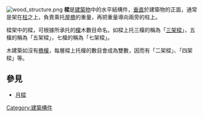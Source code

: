 {{About|建筑构件中的梁|结构构件中的梁|梁_(结构)}}
{{Unreferenced|time=2021-12-22T15:52:17+00:00}}
[[File:wood_structure.png|thumb]]
'''樑'''是[[建築物|建築物]]中的水平結構件，[[垂直|垂直]]於建築物的正面，通常是架在[[柱|柱]]之上，負責乘托[[屋檐|屋檐]]的重量，再把重量導向兩旁的柱上。

樑架中的樑，可根據所承托的[[檁|檁]]木數目命名。如樑上托三檁的稱為「[[三架樑|三架樑]]」，五檁的稱為「五架樑」，七檁的稱為「七架樑」。

木建築如沒有[[檐檁|檐檁]]，每層樑上托檁的數目會成為雙數，因而有「二架樑」、「四架樑」等。

== 參見 ==
* [[月樑|月樑]]
{{commonscat|Beams}}

[[Category:建築構件|Category:建築構件]]